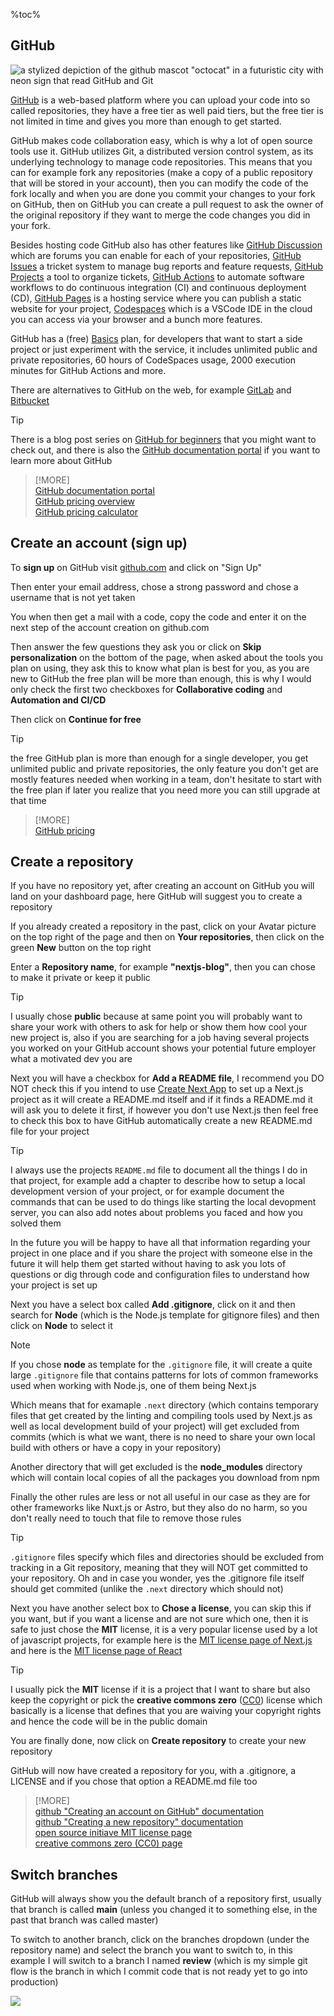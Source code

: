 %toc%

<article>

# GitHub

![a stylized depiction of the github mascot "octocat" in a futuristic city with neon sign that read GitHub and Git](../../../../public/assets/images/app/web_development/posts/github/banner.png '{ banner }')

[GitHub](https://github.com) is a web-based platform where you can upload your code into so called repositories, they have a free tier as well paid tiers, but the free tier is not limited in time and gives you more than enough to get started.

GitHub makes code collaboration easy, which is why a lot of open source tools use it. GitHub utilizes Git, a distributed version control system, as its underlying technology to manage code repositories. This means that you can for example fork any repositories (make a copy of a public repository that will be stored in your account), then you can modify the code of the fork locally and when you are done you commit your changes to your fork on GitHub, then on GitHub you can create a pull request to ask the owner of the original repository if they want to merge the code changes you did in your fork.

Besides hosting code GitHub also has other features like [GitHub Discussion](https://docs.github.com/discussions) which are forums you can enable for each of your repositories, [GitHub Issues](https://docs.github.com/issues/tracking-your-work-with-issues/about-issues) a tricket system to manage bug reports and feature requests, [GitHub Projects](https://docs.github.com/issues/planning-and-tracking-with-projects/learning-about-projects/about-projects) a tool to organize tickets, [GitHub Actions](https://docs.github.com/actions) to automate software workflows to do continuous integration (CI) and continuous deployment (CD), [GitHub Pages](https://docs.github.com/pages) is a hosting service where you can publish a static website for your project, [Codespaces](https://github.com/features/codespaces) which is a VSCode IDE in the cloud you can access via your browser and a bunch more features.

GitHub has a (free) [Basics](https://github.com/pricing) plan, for developers that want to start a side project or just experiment with the service, it includes unlimited public and private repositories, 60 hours of CodeSpaces usage, 2000 execution minutes for GitHub Actions and more.

There are alternatives to GitHub on the web, for example [GitLab](https://about.gitlab.com/) and [Bitbucket](https://bitbucket.org/)

> [!TIP]  
> There is a blog post series on [GitHub for beginners](https://github.blog/tag/github-for-beginners/) that you might want to check out, and there is also the [GitHub documentation portal](https://docs.github.com) if you want to learn more about GitHub  

> [!MORE]  
> [GitHub documentation portal](https://docs.github.com)  
> [GitHub pricing overview](https://github.com/pricing)  
> [GitHub pricing calculator](https://github.com/pricing/calculator)  

## Create an account (sign up)

To **sign up** on GitHub visit [github.com](https://github.com/) and click on "Sign Up"

Then enter your email address, chose a strong password and chose a username that is not yet taken

You when then get a mail with a code, copy the code and enter it on the next step of the account creation on github.com

Then answer the few questions they ask you or click on **Skip personalization** on the bottom of the page, when asked about the tools you plan on using, they ask this to know what plan is best for you, as you are new to GitHub the free plan will be more than enough, this is why I would only check the first two checkboxes for **Collaborative coding** and **Automation and CI/CD**

Then click on **Continue for free**

> [!TIP]  
> the free GitHub plan is more than enough for a single developer, you get unlimited public and private repositories, the only feature you don't get are mostly features needed when working in a team, don't hesitate to start with the free plan if later you realize that you need more you can still upgrade at that time

> [!MORE]  
> [GitHub pricing](https://github.com/pricing)  

## Create a repository

If you have no repository yet, after creating an account on GitHub you will land on your dashboard page, here GitHub will suggest you to create a repository

If you already created a repository in the past, click on your Avatar picture on the top right of the page and then on **Your repositories**, then click on the green **New** button on the top right

Enter a **Repository name**, for example **"nextjs-blog"**, then you can chose to make it private or keep it public

> [!TIP]  
> I usually chose **public** because at same point you will probably want to share your work with others to ask for help or show them how cool your new project is, also if you are searching for a job having several projects you worked on your GitHub account shows your potential future employer what a motivated dev you are

Next you will have a checkbox for **Add a README file**, I recommend you DO NOT check this if you intend to use [Create Next App](https://www.npmjs.com/package/create-next-app) to set up a Next.js project as it will create a README.md itself and if it finds a README.md it will ask you to delete it first, if however you don't use Next.js then feel free to check this box to have GitHub automatically create a new README.md file for your project

> [!TIP]  
> I always use the projects `README.md` file to document all the things I do in that project, for example add a chapter to describe how to setup a local development version of your project, or for example document the commands that can be used to do things like starting the local devopment server, you can also add notes about problems you faced and how you solved them
>
> In the future you will be happy to have all that information regarding your project in one place and if you share the project with someone else in the future it will help them get started without having to ask you lots of questions or dig through code and configuration files to understand how your project is set up

Next you have a select box called **Add .gitignore**, click on it and then search for **Node** (which is the Node.js template for gitignore files) and then click on **Node** to select it

> [!NOTE]
> If you chose **node** as template for the `.gitignore` file, it will create a quite large `.gitignore` file that contains patterns for lots of common frameworks used when working with Node.js, one of them being Next.js
>
> Which means that for examaple `.next` directory (which contains temporary files that get created by the linting and compiling tools used by Next.js as well as local development build of your project) will get excluded from commits (which is what we want, there is no need to share your own local build with others or have a copy in your repository)
>
> Another directory that will get excluded is the **node_modules** directory which will contain local copies of all the packages you download from npm
>
> Finally the other rules are less or not all useful in our case as they are for other frameworks like Nuxt.js or Astro, but they also do no harm, so you don't really need to touch that file to remove those rules

> [!TIP]  
> `.gitignore` files specify which files and directories should be excluded from tracking in a Git repository, meaning that they will NOT get committed to your repository. Oh and in case you wonder, yes the .gitignore file itself should get commited (unlike the `.next` directory which should not)

Next you have another select box to **Chose a license**, you can skip this if you want, but if you want a license and are not sure which one, then it is safe to just chose the **MIT** license, it is a very popular license used by a lot of javascript projects, for example here is the [MIT license page of Next.js](https://github.com/vercel/next.js/blob/canary/license.md) and here is the [MIT license page of React](https://github.com/facebook/react/blob/main/LICENSE)

> [!TIP]  
> I usually pick the **MIT** license if it is a project that I want to share but also keep the copyright or pick the **creative commons zero** ([CC0](https://creativecommons.org/public-domain/cc0/)) license which basically is a license that defines that you are waiving your copyright rights and hence the code will be in the public domain

You are finally done, now click on **Create repository** to create your new repository

GitHub will now have created a repository for you, with a .gitignore, a LICENSE and if you chose that option a README.md file too

> [!MORE]  
> [github "Creating an account on GitHub" documentation](https://docs.github.com/en/get-started/quickstart/creating-an-account-on-github)  
> [github "Creating a new repository" documentation](https://docs.github.com/en/repositories/creating-and-managing-repositories/creating-a-new-repository)  
> [open source initiave MIT license page](https://opensource.org/license/mit/)  
> [creative commons zero (CC0) page](https://creativecommons.org/public-domain/cc0/)  

## Switch branches

GitHub will always show you the default branch of a repository first, usually that branch is called **main** (unless you changed it to something else, in the past that branch was called master)

To switch to another branch, click on the branches dropdown (under the repository name) and select the branch you want to switch to, in this example I will switch to a branch I named **review** (which is my simple git flow is the branch in which I commit code that is not ready yet to go into production)

![](../../../../public/assets/images/app/web_development/posts/github/github_switch_branch.png)

</article>
